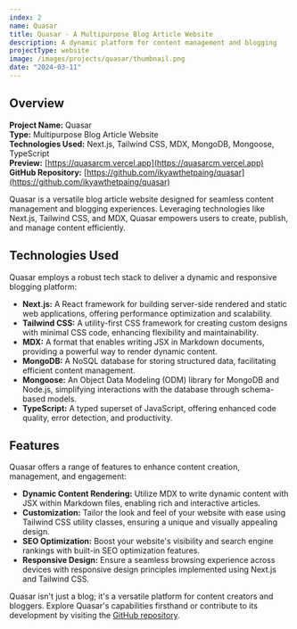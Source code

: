 ```yaml
---
index: 2
name: Quasar
title: Quasar - A Multipurpose Blog Article Website
description: A dynamic platform for content management and blogging
projectType: website
image: /images/projects/quasar/thumbnail.png
date: "2024-03-11"
---
```


## Overview

**Project Name:** Quasar  
**Type:** Multipurpose Blog Article Website  
**Technologies Used:** Next.js, Tailwind CSS, MDX, MongoDB, Mongoose, TypeScript  
**Preview:** [https://quasarcm.vercel.app](https://quasarcm.vercel.app)  
**GitHub Repository:** [https://github.com/ikyawthetpaing/quasar](https://github.com/ikyawthetpaing/quasar)

Quasar is a versatile blog article website designed for seamless content management and blogging experiences. Leveraging technologies like Next.js, Tailwind CSS, and MDX, Quasar empowers users to create, publish, and manage content efficiently.

## Technologies Used

Quasar employs a robust tech stack to deliver a dynamic and responsive blogging platform:

- **Next.js:** A React framework for building server-side rendered and static web applications, offering performance optimization and scalability.
- **Tailwind CSS:** A utility-first CSS framework for creating custom designs with minimal CSS code, enhancing flexibility and maintainability.
- **MDX:** A format that enables writing JSX in Markdown documents, providing a powerful way to render dynamic content.
- **MongoDB:** A NoSQL database for storing structured data, facilitating efficient content management.
- **Mongoose:** An Object Data Modeling (ODM) library for MongoDB and Node.js, simplifying interactions with the database through schema-based models.
- **TypeScript:** A typed superset of JavaScript, offering enhanced code quality, error detection, and productivity.

## Features

Quasar offers a range of features to enhance content creation, management, and engagement:

- **Dynamic Content Rendering:** Utilize MDX to write dynamic content with JSX within Markdown files, enabling rich and interactive articles.
- **Customization:** Tailor the look and feel of your website with ease using Tailwind CSS utility classes, ensuring a unique and visually appealing design.
- **SEO Optimization:** Boost your website's visibility and search engine rankings with built-in SEO optimization features.
- **Responsive Design:** Ensure a seamless browsing experience across devices with responsive design principles implemented using Next.js and Tailwind CSS.

Quasar isn't just a blog; it's a versatile platform for content creators and bloggers. Explore Quasar's capabilities firsthand or contribute to its development by visiting the [GitHub repository](https://github.com/ikyawthetpaing/quasar).
